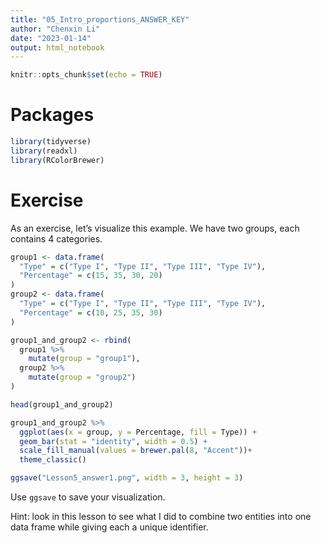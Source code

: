 ---
title: "05_Intro_proportions_ANSWER_KEY"
author: "Chenxin Li"
date: "2023-01-14"
output: html_notebook 
---

```{r setup, include=FALSE}
knitr::opts_chunk$set(echo = TRUE)
```

# Packages 
```{r}
library(tidyverse)
library(readxl)
library(RColorBrewer)
```
 

# Exercise 
As an exercise, let's visualize this example. 
We have two groups, each contains 4 categories. 
```{r}
group1 <- data.frame(
  "Type" = c("Type I", "Type II", "Type III", "Type IV"),
  "Percentage" = c(15, 35, 30, 20)
)
group2 <- data.frame(
  "Type" = c("Type I", "Type II", "Type III", "Type IV"),
  "Percentage" = c(10, 25, 35, 30)
)
```

```{r}
group1_and_group2 <- rbind(
  group1 %>% 
    mutate(group = "group1"), 
  group2 %>% 
    mutate(group = "group2")
)

head(group1_and_group2)
```

```{r}
group1_and_group2 %>% 
  ggplot(aes(x = group, y = Percentage, fill = Type)) +  
  geom_bar(stat = "identity", width = 0.5) +
  scale_fill_manual(values = brewer.pal(8, "Accent"))+
  theme_classic()

ggsave("Lesson5_answer1.png", width = 3, height = 3)
```

Use `ggsave` to save your visualization. 

Hint: look in this lesson to see what I did to combine two entities into one data frame while giving each a unique identifier. 